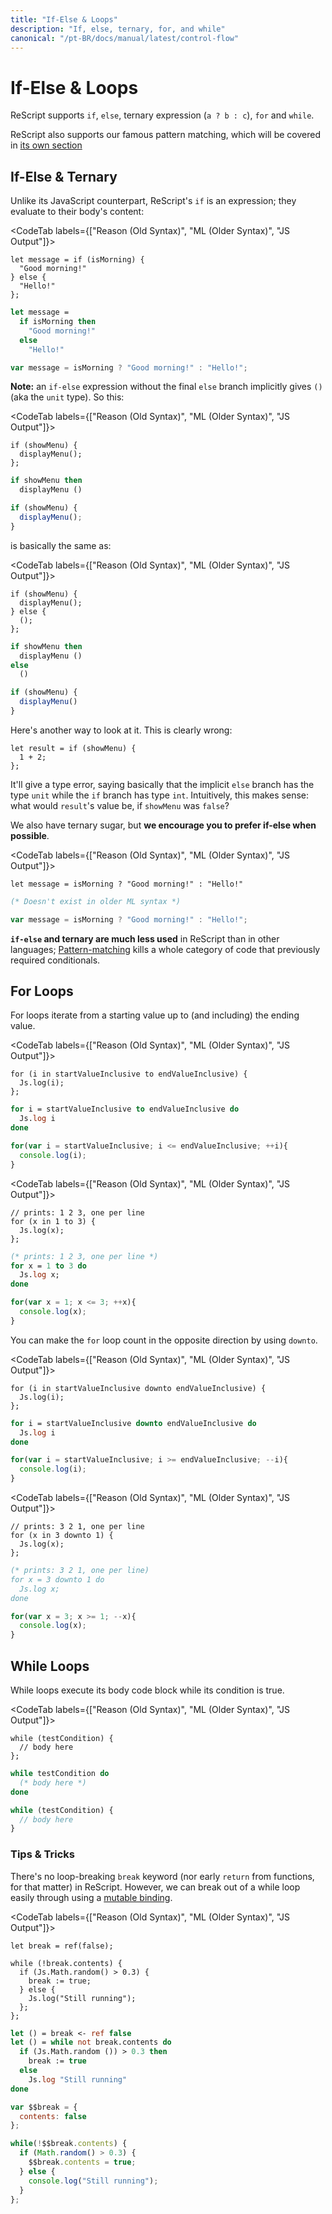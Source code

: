 ```yaml
---
title: "If-Else & Loops"
description: "If, else, ternary, for, and while"
canonical: "/pt-BR/docs/manual/latest/control-flow"
---
```


# If-Else & Loops

ReScript supports `if`, `else`, ternary expression (`a ? b : c`), `for` and `while`.

ReScript also supports our famous pattern matching, which will be covered in [its own section](pattern-matching-destructuring.md)

## If-Else & Ternary

Unlike its JavaScript counterpart, ReScript's `if` is an expression; they evaluate to their body's content:

<CodeTab labels={["Reason (Old Syntax)", "ML (Older Syntax)", "JS Output"]}>

```re
let message = if (isMorning) {
  "Good morning!"
} else {
  "Hello!"
};
```
```ml
let message =
  if isMorning then
    "Good morning!"
  else
    "Hello!"
```
```js
var message = isMorning ? "Good morning!" : "Hello!";
```

</CodeTab>

**Note:** an `if-else` expression without the final `else` branch implicitly gives `()` (aka the `unit` type). So this:

<CodeTab labels={["Reason (Old Syntax)", "ML (Older Syntax)", "JS Output"]}>

```re
if (showMenu) {
  displayMenu();
};
```
```ml
if showMenu then
  displayMenu ()
```
```js
if (showMenu) {
  displayMenu();
}
```

</CodeTab>

is basically the same as:

<CodeTab labels={["Reason (Old Syntax)", "ML (Older Syntax)", "JS Output"]}>

```re
if (showMenu) {
  displayMenu();
} else {
  ();
};
```
```ml
if showMenu then
  displayMenu ()
else
  ()
```
```js
if (showMenu) {
  displayMenu()
}
```

</CodeTab>

Here's another way to look at it. This is clearly wrong:

```re
let result = if (showMenu) {
  1 + 2;
};
```

It'll give a type error, saying basically that the implicit `else` branch has the type `unit` while the `if` branch has type `int`. Intuitively, this makes sense: what would `result`'s value be, if `showMenu` was `false`?

We also have ternary sugar, but **we encourage you to prefer if-else when possible**.

<CodeTab labels={["Reason (Old Syntax)", "ML (Older Syntax)", "JS Output"]}>

```re
let message = isMorning ? "Good morning!" : "Hello!"
```
```ml
(* Doesn't exist in older ML syntax *)
```
```js
var message = isMorning ? "Good morning!" : "Hello!";
```

</CodeTab>

**`if-else` and ternary are much less used** in ReScript than in other languages; [Pattern-matching](pattern-matching-destructuring.md) kills a whole category of code that previously required conditionals.

## For Loops

For loops iterate from a starting value up to (and including) the ending value.

<CodeTab labels={["Reason (Old Syntax)", "ML (Older Syntax)", "JS Output"]}>

```re
for (i in startValueInclusive to endValueInclusive) {
  Js.log(i);
};
```
```ml
for i = startValueInclusive to endValueInclusive do
  Js.log i
done
```
```js
for(var i = startValueInclusive; i <= endValueInclusive; ++i){
  console.log(i);
}
```

</CodeTab>

<CodeTab labels={["Reason (Old Syntax)", "ML (Older Syntax)", "JS Output"]}>

```re
// prints: 1 2 3, one per line
for (x in 1 to 3) {
  Js.log(x);
};
```
```ml
(* prints: 1 2 3, one per line *)
for x = 1 to 3 do
  Js.log x;
done
```
```js
for(var x = 1; x <= 3; ++x){
  console.log(x);
}
```

</CodeTab>

You can make the `for` loop count in the opposite direction by using `downto`.

<CodeTab labels={["Reason (Old Syntax)", "ML (Older Syntax)", "JS Output"]}>

```re
for (i in startValueInclusive downto endValueInclusive) {
  Js.log(i);
};
```
```ml
for i = startValueInclusive downto endValueInclusive do
  Js.log i
done
```
```js
for(var i = startValueInclusive; i >= endValueInclusive; --i){
  console.log(i);
}
```

</CodeTab>

<CodeTab labels={["Reason (Old Syntax)", "ML (Older Syntax)", "JS Output"]}>

```re
// prints: 3 2 1, one per line
for (x in 3 downto 1) {
  Js.log(x);
};
```
```ml
(* prints: 3 2 1, one per line)
for x = 3 downto 1 do
  Js.log x;
done
```
```js
for(var x = 3; x >= 1; --x){
  console.log(x);
}
```

</CodeTab>

## While Loops

While loops execute its body code block while its condition is true.

<CodeTab labels={["Reason (Old Syntax)", "ML (Older Syntax)", "JS Output"]}>

```re
while (testCondition) {
  // body here
};
```
```ml
while testCondition do
  (* body here *)
done
```
```js
while (testCondition) {
  // body here
}
```

</CodeTab>

### Tips & Tricks

There's no loop-breaking `break` keyword (nor early `return` from functions, for that matter) in ReScript. However, we can break out of a while loop easily through using a [mutable binding](mutation.md).

<CodeTab labels={["Reason (Old Syntax)", "ML (Older Syntax)", "JS Output"]}>

```re
let break = ref(false);

while (!break.contents) {
  if (Js.Math.random() > 0.3) {
    break := true;
  } else {
    Js.log("Still running");
  };
};
```
```ml
let () = break <- ref false
let () = while not break.contents do
  if (Js.Math.random ()) > 0.3 then
    break := true
  else
    Js.log "Still running"
done
```
```js
var $$break = {
  contents: false
};

while(!$$break.contents) {
  if (Math.random() > 0.3) {
    $$break.contents = true;
  } else {
    console.log("Still running");
  }
};
```

</CodeTab>
